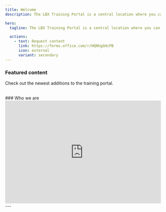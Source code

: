 ```yaml
---
title: Welcome
description: The LBX Training Portal is a central location where you can come to get helpful training information including videos, documents, tutorials, and more.

hero:
  tagline: The LBX Training Portal is a central location where you can access helpful training information including videos, documents, tutorials, and more.

  actions:
    - text: Request content
      link: https://forms.office.com/r/HQNhgGHcPB
      icon: external
      variant: secondary
---
```



### Featured content 
Check out the newest additions to the training portal.
<CardGrid>
  <LinkCard title="Cable Guide" description="An overview of each of the cables we use to help you learn what they are." href="/portal/stage/cable-guide/" />
  <LinkCard title="Intercom Etiquette" description="Everything you need to know about intercom and how we use it." href="/portal/general/intercom-etiquette/" />
  <LinkCard title="Content Operator" description="Running content for show: learn all about it here." href="/portal/video/control-room/content-operator/" />
  <LinkCard title="High Wide" description="While it may seem unimportant, the high wide camera is valuable to the show." href="/portal/video/camera/the-next-level/high-wide" />
</CardGrid>

<br>
### Who we are
<div style="max-width:608px"><div style="position:relative;padding-bottom:66.118421052632%"><iframe id="kmsembed-1_jsi509xz" width="608" height="402" src="https://watch.liberty.edu/embed/secure/iframe/entryId/1_jsi509xz/uiConfId/52537662/st/0" class="kmsembed" allowfullscreen webkitallowfullscreen mozAllowFullScreen allow="autoplay *; fullscreen *; encrypted-media *" referrerPolicy="no-referrer-when-downgrade" sandbox="allow-downloads allow-forms allow-same-origin allow-scripts allow-top-navigation allow-pointer-lock allow-popups allow-modals allow-orientation-lock allow-popups-to-escape-sandbox allow-presentation allow-top-navigation-by-user-activation" frameborder="0" title="LBX Sizzle Reel - 2023" style="position:absolute;top:0;left:0;width:100%;height:100%;border:0"></iframe></div></div>
---
</br>
